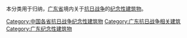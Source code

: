 本分类用于归纳，[[广东省|广东省]]境内关于[[抗日战争|抗日战争]]的[[纪念性建筑物|纪念性建筑物]]。

[[Category:中国各省抗日战争纪念性建筑物|Category:中国各省抗日战争纪念性建筑物]]
[[Category:广东抗日战争相关建筑|Category:广东抗日战争相关建筑]]
[[Category:广东纪念性建筑物|Category:广东纪念性建筑物]]